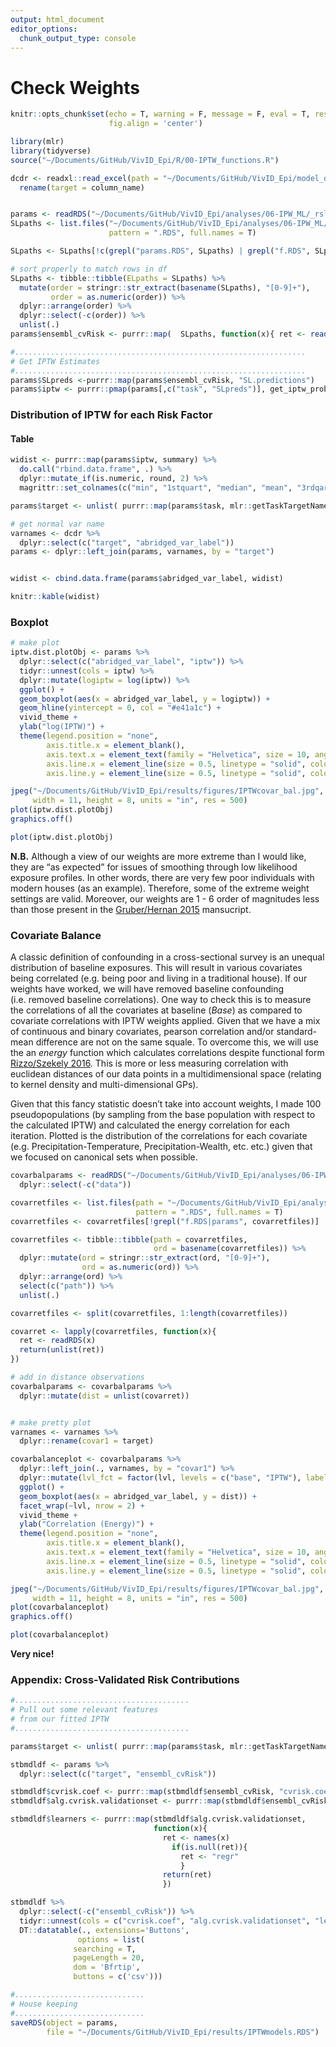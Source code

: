 ```yaml
---
output: html_document
editor_options: 
  chunk_output_type: console
---
```

# Check Weights

```r
knitr::opts_chunk$set(echo = T, warning = F, message = F, eval = T, results = 'hide',
                      fig.align = 'center')

```

```r
library(mlr)
library(tidyverse)
source("~/Documents/GitHub/VivID_Epi/R/00-IPTW_functions.R")

```

```r
dcdr <- readxl::read_excel(path = "~/Documents/GitHub/VivID_Epi/model_datamaps/sub_DECODER_covariate_map_v3.xlsx", sheet = 1) %>% 
  rename(target = column_name)


params <- readRDS("~/Documents/GitHub/VivID_Epi/analyses/06-IPW_ML/_rslurm_vivid_spSL_final/params.RDS")
SLpaths <- list.files("~/Documents/GitHub/VivID_Epi/analyses/06-IPW_ML/_rslurm_vivid_spSL_final/", 
                      pattern = ".RDS", full.names = T)

SLpaths <- SLpaths[!c(grepl("params.RDS", SLpaths) | grepl("f.RDS", SLpaths))]

# sort properly to match rows in df
SLpaths <- tibble::tibble(ELpaths = SLpaths) %>% 
  mutate(order = stringr::str_extract(basename(SLpaths), "[0-9]+"),
         order = as.numeric(order)) %>% 
  dplyr::arrange(order) %>% 
  dplyr::select(-c(order)) %>% 
  unlist(.)
params$ensembl_cvRisk <- purrr::map(  SLpaths, function(x){ ret <- readRDS(x); return(ret[[1]]) }  )

#................................................................. 
# Get IPTW Estimates
#.................................................................
params$SLpreds <-purrr::map(params$ensembl_cvRisk, "SL.predictions")
params$iptw <- purrr::pmap(params[,c("task", "SLpreds")], get_iptw_prob)


```


### Distribution of IPTW for each Risk Factor

#### Table 
```r

widist <- purrr::map(params$iptw, summary) %>% 
  do.call("rbind.data.frame", .) %>% 
  dplyr::mutate_if(is.numeric, round, 2) %>% 
  magrittr::set_colnames(c("min", "1stquart", "median", "mean", "3rdqart", "max"))

params$target <- unlist( purrr::map(params$task, mlr::getTaskTargetNames) )

# get normal var name
varnames <- dcdr %>% 
  dplyr::select(c("target", "abridged_var_label"))
params <- dplyr::left_join(params, varnames, by = "target")


widist <- cbind.data.frame(params$abridged_var_label, widist)

knitr::kable(widist)

```

### Boxplot
```r

# make plot
iptw.dist.plotObj <- params %>% 
  dplyr::select(c("abridged_var_label", "iptw")) %>% 
  tidyr::unnest(cols = iptw) %>% 
  dplyr::mutate(logiptw = log(iptw)) %>% 
  ggplot() + 
  geom_boxplot(aes(x = abridged_var_label, y = logiptw)) +
  geom_hline(yintercept = 0, col = "#e41a1c") +
  vivid_theme + 
  ylab("log(IPTW)") +
  theme(legend.position = "none",
        axis.title.x = element_blank(),
        axis.text.x = element_text(family = "Helvetica", size = 10, angle = 90, hjust = 1, vjust = 0.5, face = "bold"),
        axis.line.x = element_line(size = 0.5, linetype = "solid", colour = "#000000"),
        axis.line.y = element_line(size = 0.5, linetype = "solid", colour = "#000000"))

jpeg("~/Documents/GitHub/VivID_Epi/results/figures/IPTWcovar_bal.jpg",
     width = 11, height = 8, units = "in", res = 500)
plot(iptw.dist.plotObj)
graphics.off()


```

```r

plot(iptw.dist.plotObj)

```
  
**N.B.** Although a view of our weights are more extreme than I would like, they are "as expected" for issues of smoothing through low likelihood exposure profiles. In other words, there are very few poor individuals with modern houses (as an example). Therefore, some of the extreme weight settings are valid. Moreover, our weights are 1 - 6 order of magnitudes less than those present in the [Gruber/Hernan 2015]() mansucript. 


### Covariate Balance
A classic definition of confounding in a cross-sectional survey is an unequal distribution of baseline exposures. This will result in various covariates being correlated (e.g. being poor and living in a traditional house). If our weights have worked, we will have removed baseline confounding (i.e. removed baseline correlations). One way to check this is to measure the correlations of all the covariates at baseline (_Base_) as compared to covariate correlations with IPTW weights applied. Given that we have a mix of continuous and binary covariates, pearson correlation and/or standard-mean difference are not on the same squale. To overcome this, we will use the an *energy* function which calculates correlations despite functional form [Rizzo/Szekely 2016](https://onlinelibrary.wiley.com/doi/full/10.1002/wics.1375). This is more or less measuring correlation with euclidean distances of our data points in a multidimensional space (relating to kernel density and multi-dimensional GPs).     
  
Given that this fancy statistic doesn't take into account weights, I made 100 pseudopopulations (by sampling from the base population with respect to the calculated IPTW) and calculated the energy correlation for each iteration. Plotted is the distribution of the correlations for each covariate (e.g. Precipitation-Temperature, Precipitation-Wealth, etc. etc.) given that we focused on canonical sets when possible. 
```r
covarbalparams <- readRDS("~/Documents/GitHub/VivID_Epi/analyses/06-IPW_ML/_rslurm_covar_IPTW_balance/params.RDS") %>% 
  dplyr::select(-c("data"))

covarretfiles <- list.files(path = "~/Documents/GitHub/VivID_Epi/analyses/06-IPW_ML/_rslurm_covar_IPTW_balance/",
                            pattern = ".RDS", full.names = T)
covarretfiles <- covarretfiles[!grepl("f.RDS|params", covarretfiles)]

covarretfiles <- tibble::tibble(path = covarretfiles, 
                                ord = basename(covarretfiles)) %>% 
  dplyr::mutate(ord = stringr::str_extract(ord, "[0-9]+"),
                ord = as.numeric(ord)) %>% 
  dplyr::arrange(ord) %>% 
  select(c("path")) %>% 
  unlist(.)

covarretfiles <- split(covarretfiles, 1:length(covarretfiles))

covarret <- lapply(covarretfiles, function(x){
  ret <- readRDS(x)
  return(unlist(ret))
}) 

# add in distance observations
covarbalparams <- covarbalparams %>% 
  dplyr::mutate(dist = unlist(covarret))


# make pretty plot
varnames <- varnames %>% 
  dplyr::rename(covar1 = target)

covarbalanceplot <- covarbalparams %>% 
  dplyr::left_join(., varnames, by = "covar1") %>% 
  dplyr::mutate(lvl_fct = factor(lvl, levels = c("base", "IPTW"), labels = c("Base", "IPTW"))) %>% 
  ggplot() + 
  geom_boxplot(aes(x = abridged_var_label, y = dist)) +
  facet_wrap(~lvl, nrow = 2) +
  vivid_theme + 
  ylab("Correlation (Energy)") +
  theme(legend.position = "none",
        axis.title.x = element_blank(),
        axis.text.x = element_text(family = "Helvetica", size = 10, angle = 90, hjust = 1, vjust = 0.5, face = "bold"),
        axis.line.x = element_line(size = 0.5, linetype = "solid", colour = "#000000"),
        axis.line.y = element_line(size = 0.5, linetype = "solid", colour = "#000000"))

jpeg("~/Documents/GitHub/VivID_Epi/results/figures/IPTWcovar_bal.jpg",
     width = 11, height = 8, units = "in", res = 500)
plot(covarbalanceplot)
graphics.off()


```

```r

plot(covarbalanceplot)


```
**Very nice!** 

### Appendix: Cross-Validated Risk Contributions
```r

#.......................................
# Pull out some relevant features
# from our fitted IPTW
#.......................................

params$target <- unlist( purrr::map(params$task, mlr::getTaskTargetNames) ) 

stbmdldf <- params %>% 
  dplyr::select(c("target", "ensembl_cvRisk"))

stbmdldf$cvrisk.coef <- purrr::map(stbmdldf$ensembl_cvRisk, "cvrisk.coef")
stbmdldf$alg.cvrisk.validationset <- purrr::map(stbmdldf$ensembl_cvRisk, "alg.cvrisk.validationset")

stbmdldf$learners <- purrr::map(stbmdldf$alg.cvrisk.validationset, 
                                function(x){
                                  ret <- names(x)
                                    if(is.null(ret)){
                                      ret <- "regr"
                                      } 
                                  return(ret)
                                  })

```

```r

stbmdldf %>% 
  dplyr::select(-c("ensembl_cvRisk")) %>% 
  tidyr::unnest(cols = c("cvrisk.coef", "alg.cvrisk.validationset", "learners")) %>% 
  DT::datatable(., extensions='Buttons',
               options = list(
              searching = T,
              pageLength = 20,
              dom = 'Bfrtip', 
              buttons = c('csv')))


```


```r
#.............................
# House keeping
#.............................
saveRDS(object = params, 
        file = "~/Documents/GitHub/VivID_Epi/results/IPTWmodels.RDS")

```

